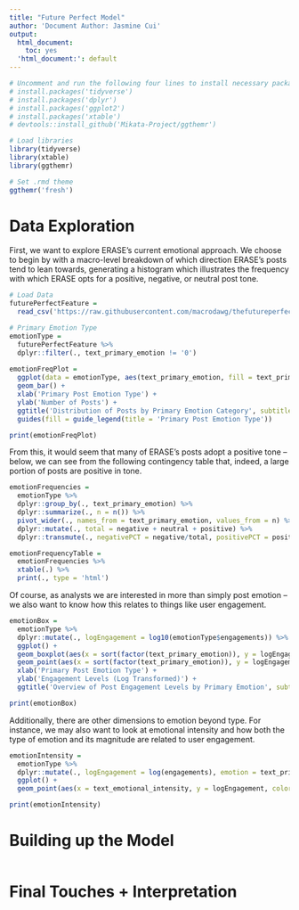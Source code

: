 ```yaml
---
title: "Future Perfect Model"
author: 'Document Author: Jasmine Cui'
output:
  html_document:
    toc: yes
  'html_document:': default
---
```


```r
# Uncomment and run the following four lines to install necessary packages 
# install.packages('tidyverse')
# install.packages('dplyr')
# install.packages('ggplot2')
# install.packages('xtable')
# devtools::install_github('Mikata-Project/ggthemr') 

# Load libraries
library(tidyverse)
library(xtable)
library(ggthemr)

# Set .rmd theme 
ggthemr('fresh')
``` 

# Data Exploration
First, we want to explore ERASE's current emotional approach. We choose to begin by with a macro-level breakdown of which direction ERASE's posts tend to lean towards, generating a histogram which illustrates the frequency with which ERASE opts for a positive, negative, or neutral post tone. 
```r
# Load Data 
futurePerfectFeature = 
  read_csv('https://raw.githubusercontent.com/macrodawg/thefutureperfect/main/features-data.csv') 

# Primary Emotion Type 
emotionType = 
  futurePerfectFeature %>% 
  dplyr::filter(., text_primary_emotion != '0') 
  
emotionFreqPlot = 
  ggplot(data = emotionType, aes(text_primary_emotion, fill = text_primary_emotion)) + 
  geom_bar() + 
  xlab('Primary Post Emotion Type') + 
  ylab('Number of Posts') + 
  ggtitle('Distribution of Posts by Primary Emotion Category', subtitle = 'Based on ERASE\'s FB Post History') + 
  guides(fill = guide_legend(title = 'Primary Post Emotion Type'))

print(emotionFreqPlot)
```

From this, it would seem that many of ERASE's posts adopt a positive tone -- below, we can see from the following contingency table that, indeed, a large portion of posts are positive in tone. 
```r
emotionFrequencies = 
  emotionType %>% 
  dplyr::group_by(., text_primary_emotion) %>% 
  dplyr::summarize(., n = n()) %>% 
  pivot_wider(., names_from = text_primary_emotion, values_from = n) %>% 
  dplyr::mutate(., total = negative + neutral + positive) %>% 
  dplyr::transmute(., negativePCT = negative/total, positivePCT = positive/total, neutralPCT = neutral/total) 

emotionFrequencyTable = 
  emotionFrequencies %>% 
  xtable(.) %>% 
  print(., type = 'html')
```

Of course, as analysts we are interested in more than simply post emotion -- we also want to know how this relates to things like user engagement. 
```r
emotionBox = 
  emotionType %>% 
  dplyr::mutate(., logEngagement = log10(emotionType$engagements)) %>% 
  ggplot() + 
  geom_boxplot(aes(x = sort(factor(text_primary_emotion)), y = logEngagement)) + 
  geom_point(aes(x = sort(factor(text_primary_emotion)), y = logEngagement)) + 
  xlab('Primary Post Emotion Type') + 
  ylab('Engagement Levels (Log Transformed)') + 
  ggtitle('Overview of Post Engagement Levels by Primary Emotion', subtitle = 'Based on ERASE\'s FB Post History')

print(emotionBox)
```

Additionally, there are other dimensions to emotion beyond type. For instance, we may also want to look at emotional intensity and how both the type of emotion and its magnitude are related to user engagement.  
```r
emotionIntensity = 
  emotionType %>% 
  dplyr::mutate(., logEngagement = log(engagements), emotion = text_primary_emotion) %>% 
  ggplot() + 
  geom_point(aes(x = text_emotional_intensity, y = logEngagement, color = text_primary_emotion)) 

print(emotionIntensity)
```

# Building up the Model 
```r

```

# Final Touches + Interpretation
```r

```

